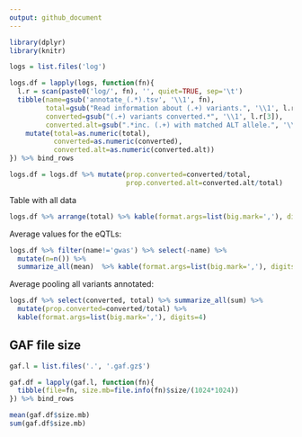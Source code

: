 ```yaml
---
output: github_document
---
```


```r
library(dplyr)
library(knitr)
```

```r
logs = list.files('log')

logs.df = lapply(logs, function(fn){
  l.r = scan(paste0('log/', fn), '', quiet=TRUE, sep='\t')
  tibble(name=gsub('annotate_(.*).tsv', '\\1', fn),
         total=gsub("Read information about (.+) variants.", '\\1', l.r[1]),
         converted=gsub("(.+) variants converted.*", '\\1', l.r[3]),
         converted.alt=gsub(".*inc. (.+) with matched ALT allele.", '\\1', l.r[3])) %>%
    mutate(total=as.numeric(total),
           converted=as.numeric(converted),
           converted.alt=as.numeric(converted.alt))
}) %>% bind_rows

logs.df = logs.df %>% mutate(prop.converted=converted/total,
                             prop.converted.alt=converted.alt/total)
```

Table with all data

```r
logs.df %>% arrange(total) %>% kable(format.args=list(big.mark=','), digits=4)
```

Average values for the eQTLs:

```r
logs.df %>% filter(name!='gwas') %>% select(-name) %>%
  mutate(n=n()) %>% 
  summarize_all(mean)  %>% kable(format.args=list(big.mark=','), digits=4)
```

Average pooling all variants annotated:

```r
logs.df %>% select(converted, total) %>% summarize_all(sum) %>%
  mutate(prop.converted=converted/total) %>%
  kable(format.args=list(big.mark=','), digits=4)
```

## GAF file size

```r
gaf.l = list.files('.', '.gaf.gz$')

gaf.df = lapply(gaf.l, function(fn){
  tibble(file=fn, size.mb=file.info(fn)$size/(1024*1024))
}) %>% bind_rows

mean(gaf.df$size.mb)
sum(gaf.df$size.mb)
```
